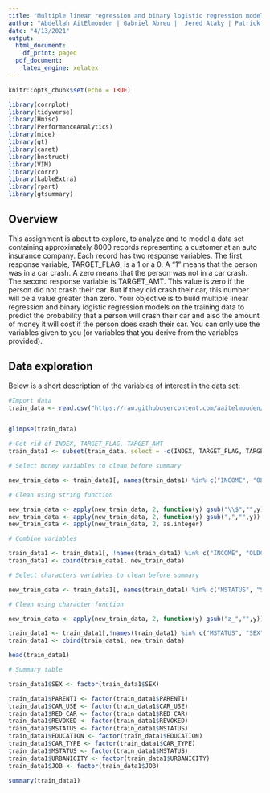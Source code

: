 ```yaml
---
title: "Multiple linear regression and binary logistic regression models"
author: "Abdellah AitElmouden | Gabriel Abreu |  Jered Ataky | Patrick Maloney"
date: "4/13/2021"
output:
  html_document:
    df_print: paged
  pdf_document:
    latex_engine: xelatex
---
```


```r
knitr::opts_chunk$set(echo = TRUE)
```

```r

library(corrplot)
library(tidyverse)
library(Hmisc)
library(PerformanceAnalytics)
library(mice)
library(gt)
library(caret)
library(bnstruct)
library(VIM)
library(corrr)
library(kableExtra)
library(rpart)
library(gtsummary)

```


## Overview

This assignment is about to explore, to analyze and to model a data set containing approximately 8000
records representing a customer at an auto insurance company. Each record has two response variables. The
first response variable, TARGET_FLAG, is a 1 or a 0. A “1” means that the person was in a car crash. A zero
means that the person was not in a car crash. The second response variable is TARGET_AMT. This value is zero
if the person did not crash their car. But if they did crash their car, this number will be a value greater than zero.
Your objective is to build multiple linear regression and binary logistic regression models on the training data
to predict the probability that a person will crash their car and also the amount of money it will cost if the person
does crash their car. You can only use the variables given to you (or variables that you derive from the variables
provided).

## Data exploration


Below is a short description of the variables of interest in the data set:








```r
#Import data 
train_data <- read.csv("https://raw.githubusercontent.com/aaitelmouden/DATA621/master/Homework3/insurance_training_data.csv")


glimpse(train_data)
```


```r

# Get rid of INDEX, TARGET_FLAG, TARGET_AMT
train_data1 <- subset(train_data, select = -c(INDEX, TARGET_FLAG, TARGET_AMT))

# Select money variables to clean before summary

new_train_data <- train_data1[, names(train_data1) %in% c("INCOME", "OLDCLAIM", "HOME_VAL", "BLUEBOOK")]

# Clean using string function

new_train_data <- apply(new_train_data, 2, function(y) gsub("\\$","",y))
new_train_data <- apply(new_train_data, 2, function(y) gsub(",","",y))
new_train_data <- apply(new_train_data, 2, as.integer)

# Combine variables

train_data1 <- train_data1[, !names(train_data1) %in% c("INCOME", "OLDCLAIM", "HOME_VAL", "BLUEBOOK")]
train_data1 <- cbind(train_data1, new_train_data)

# Select characters variables to clean before summary

new_train_data <- train_data1[, names(train_data1) %in% c("MSTATUS", "SEX", "EDUCATION", "JOB", "CAR_TYPE", "URBANICITY")]

# Clean using character function

new_train_data <- apply(new_train_data, 2, function(y) gsub("z_","",y))

train_data1 <- train_data1[,!names(train_data1) %in% c("MSTATUS", "SEX", "EDUCATION", "JOB", "CAR_TYPE", "URBANICITY")]
train_data1 <- cbind(train_data1, new_train_data)

```


```r

head(train_data1)
```


\newpage

 

\begin{center}
Figure 1 :  Summary Statistics
\end{center}

```r
# Summary table 

train_data1$SEX <- factor(train_data1$SEX)
```

```r

train_data1$PARENT1 <- factor(train_data1$PARENT1)
train_data1$CAR_USE <- factor(train_data1$CAR_USE)
train_data1$RED_CAR <- factor(train_data1$RED_CAR)
train_data1$REVOKED <- factor(train_data1$REVOKED)
train_data1$MSTATUS <- factor(train_data1$MSTATUS)
train_data1$EDUCATION <- factor(train_data1$EDUCATION)
train_data1$CAR_TYPE <- factor(train_data1$CAR_TYPE)
train_data1$MSTATUS <- factor(train_data1$MSTATUS)
train_data1$URBANICITY <- factor(train_data1$URBANICITY)
train_data1$JOB <- factor(train_data1$JOB)


```



```r

summary(train_data1)
```


\begin{center}
Mean (SD) Median Minimum Maximum 
\end{center}



